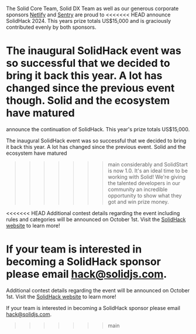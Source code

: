 The Solid Core Team, Solid DX Team as well as our generous corporate sponsors
[Netlify](https://www.netlify.com) and [Sentry](https://sentry.io/) are proud to
<<<<<<< HEAD
announce SolidHack 2024. This years prize totals US$15,000 and is graciously contributed
evenly by both sponsors.

The inaugural SolidHack event was so successful that we decided to bring it back this
year. A lot has changed since the previous event though. Solid and the ecosystem have matured
=======
announce the continuation of SolidHack. This year's prize totals US$15,000.

The inaugural SolidHack event was so successful that we decided to bring it back this
year. A lot has changed since the previous event. Solid and the ecosystem have matured
>>>>>>> main
considerably and SolidStart is now 1.0. It's an ideal time to be working with Solid!
We're giving the talented developers in our community an incredible opportunity to
show what they got and win prize money.

<<<<<<< HEAD
Additional contest details regarding the event including rules and categories will be announced
on October 1st. Visit the [SolidHack website](https://hack.solidjs.com/) to learn more!

If your team is interested in becoming a SolidHack sponsor please email
[hack@solidjs.com](mailto:hack@solidjs.com).
=======
Additional contest details regarding the event will be announced on October 1st. Visit the
[SolidHack website](https://hack.solidjs.com/) to learn more!

If your team is interested in becoming a SolidHack sponsor please email [hack@solidjs.com](mailto:hack@solidjs.com).
>>>>>>> main
